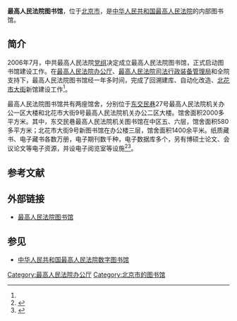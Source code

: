 '''最高人民法院图书馆'''，位于[[北京市|北京市]]，是[[中华人民共和国最高人民法院|中华人民共和国最高人民法院]]的内部图书馆。

==简介==
2006年7月，中共最高人民法院[[党组|党组]]决定成立最高人民法院图书馆，正式启动图书馆建设工作。在[[最高人民法院办公厅|最高人民法院办公厅]]、[[最高人民法院司法行政装备管理局|最高人民法院司法行政装备管理局]]和全院支持下，最高人民法院图书馆经一年多时间，完成了回溯建库、自动化改造、[[北花市大街|北花市大街]]新馆建设工作<ref name=zongti/>。

最高人民法院图书馆共有两座馆舍，分别位于[[东交民巷|东交民巷]]27号最高人民法院机关办公一区大楼和北花市大街9号最高人民法院机关办公二区大楼。馆舍面积2000多平方米。其中，东交民巷最高人民法院机关图书馆在中区五、六层，馆舍面积580多平方米；北花市大街9号新图书馆在办公楼三层，馆舍面积1400余平米。纸质藏书、电子藏书各数万册，电子期刊数千种，电子数据库多个，另有博硕士论文、会议论文等电子资源，并设电子阅览室等设施<ref name=zongti>{{Cite web |url = http://www.court.gov.cn/tsg/tsggk/tsggk01.html |title = 总体概况 |author =  |date =  |publisher = 最高人民法院图书馆 |language =  |accessdate = 2017-04-05 |quote =  |archive-date = 2018-03-23 |archive-url = https://web.archive.org/web/20180323105333/http://www.court.gov.cn/tsg/tsggk/tsggk01.html |dead-url = no }}</ref><ref>{{Cite web |url = http://www.court.gov.cn/jianshe-xiangqing-58.html |title = 最高人民法院图书馆简介 |author =  |date = 2010-02-09 |publisher = 中华人民共和国最高人民法院 |language =  |accessdate =  |quote =  |archive-date = 2019-09-15 |archive-url = https://web.archive.org/web/20190915130957/http://www.court.gov.cn/jianshe-xiangqing-58.html |dead-url = no }}</ref>。

== 参考文献 ==
{{Reflist}}

==外部链接==
*[http://www.court.gov.cn/tsg/index.html 最高人民法院图书馆] {{Wayback|url=http://www.court.gov.cn/tsg/index.html |date=20180323110029 }}

==参见==
*[[中华人民共和国最高人民法院数字图书馆|中华人民共和国最高人民法院数字图书馆]]

{{中华人民共和国法院|最}}
[[Category:最高人民法院办公厅|Category:最高人民法院办公厅]]
[[Category:北京市的图书馆|Category:北京市的图书馆]]